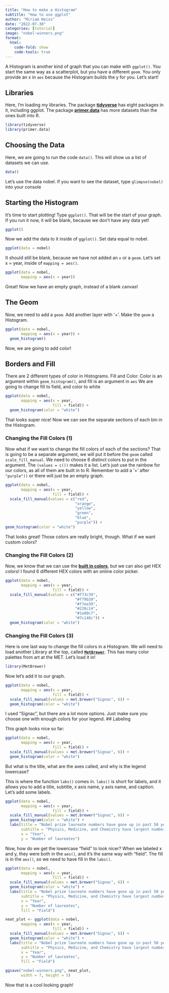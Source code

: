 ```yaml
---
title: "How to make a Histogram"
subtitle: "How to use ggplot"
author: "Miriam Heiss"
date: "2022-07-30"
categories: [tutorial]
image: "nobel-winners.png"
format:
  html:
    code-fold: show
    code-tools: true
---
```


A Histogram is another kind of graph that you can make with `ggplot()`. You start the same way as a scatterplot, but you have a different `geom`. You only provide an x in `aes` because the Histogram builds the y for you. Let's start!

## Libraries

Here, I'm loading my libraries. The package [**tidyverse**](https://www.tidyverse.org/) has eight packages in it, including ggplot. The package [**primer.data**](https://ppbds.github.io/primer.data/) has more datasets than the ones built into R.

```r
library(tidyverse)
library(primer.data)
```

## Choosing the Data

Here, we are going to run the code `data()`. This will show us a list of datasets we can use. 

```r
data()
```

Let's use the data nobel. If you want to see the dataset, type `glimpse(nobel)` into your console

## Starting the Histogram

It's time to start plotting! Type `ggplot()`. That will be the start of your graph. If you run it now, it will be blank, because we don't have any data yet!

```r
ggplot()
```

Now we add the data to it inside of `ggplot()`. Set data equal to nobel.

```r
ggplot(data = nobel)
``` 
 
It should still be blank, because we have not added an `x` or a `geom`. Let's set x = year, inside of `mapping = aes()`.

```r
ggplot(data = nobel,
       mapping = aes(x = year))
```
Great! Now we have an empty graph, instead of a blank canvas!

## The Geom

Now, we need to add a `geom`. Add another layer with '+'. Make the `geom` a Histogram.

```r
ggplot(data = nobel,
       mapping = aes(x = year)) +
  geom_histogram()
```
Now, we are going to add color!

## Borders and Fill


There are 2 different types of color in Histograms. Fill and Color. Color is an argument within `geom_histogram()`, and fill is an argument in `aes` We are going to change fill to field, and color to white

```r
ggplot(data = nobel,
       mapping = aes(x = year,
                     fill = field)) +
  geom_histogram(color = "white")
```
That looks super nice! Now we can see the separate sections of each bin in the Histogram.

### Changing the Fill Colors (1)

Now what if we want to change the fill colors of each of the sections? That is going to be a separate argument, we will put it before the `geom` called `scale_fill_manual`. We need to choose 6 distinct colors to put in the argument. The `(values = c())` makes it a list. Let's just use the rainbow for our colors, as all of them are built in to R. Remember to add a '+' after `"purple"))` or there will just be an empty graph.

```r
ggplot(data = nobel,
       mapping = aes(x = year,
                     fill = field)) +
  scale_fill_manual(values = c("red",
                               "orange",
                               "yellow",
                               "green",
                               "blue",
                               "purple")) +
geom_histogram(color = "white")
```

That looks great! Those colors are really bright, though. What if we want custom colors?

### Changing the Fill Colors (2)

Now, we know that we can use the [**built in colors**](http://www.stat.columbia.edu/~tzheng/files/Rcolor.pdf), but we can also get HEX colors! I found 6 different HEX colors with an online color picker.

```r
ggplot(data = nobel,
       mapping = aes(x = year,
                     fill = field)) +
  scale_fill_manual(values = c("#f73c39",
                               "#f79b39",
                               "#f7ee39",
                               "#228c14",
                               "#1e80c7",
                               "#7c148c")) + 
  geom_histogram(color = "white")
```

### Changing the Fill Colors (3)

Here is one last way to change the fill colors in a Histogram. We will need to load another Library at the top, called [**`MetBrewer`**](https://github.com/BlakeRMills/MetBrewer). This has many color palettes from art at the MET. Let's load it in!

```r
library(MetBrewer)
```

Now let's add it to our graph.

```r
ggplot(data = nobel,
       mapping = aes(x = year,
                     fill = field)) +
  scale_fill_manual(values = met.brewer("Signac", 6)) + 
  geom_histogram(color = "white")
```
I used "Signac", but there are a lot more options. Just make sure you choose one with enough colors for your legend.
## Labeling

This graph looks nice so far: 

```r
ggplot(data = nobel,
       mapping = aes(x = year,
                     fill = field)) +
  scale_fill_manual(values = met.brewer("Signac", 6)) + 
  geom_histogram(color = "white")
```

But what is the title, what are the axes called, and why is the legend lowercase?

This is where the function `labs()` comes in. `labs()` is short for labels, and it allows you to add a title, subtitle, x axis name, y axis name, and caption. Let's add some labels.

```r
ggplot(data = nobel,
       mapping = aes(x = year,
                     fill = field)) +
  scale_fill_manual(values = met.brewer("Signac", 6)) + 
  geom_histogram(color = "white") +
  labs(title = "Nobel prize laureate numbers have gone up in past 50 years",
       subtitle = "Physics, Medicine, and Chemistry have largest numbers of laureates",
       x = "Year",
       y = "Number of laureates")
```

Now, how do we get the lowercase "field" to look nicer? When we labeled x and y, they were both in the `aes()`, and it's the same way with "field". The fill is in the `aes()`, so we need to have fill in the `labs()`.

```r
ggplot(data = nobel,
       mapping = aes(x = year,
                     fill = field)) +
  scale_fill_manual(values = met.brewer("Signac", 6)) + 
  geom_histogram(color = "white") +
  labs(title = "Nobel prize laureate numbers have gone up in past 50 years",
       subtitle = "Physics, Medicine, and Chemistry have largest numbers of laureates",
       x = "Year",
       y = "Number of laureates",
       fill = "Field")
```

```r
neat_plot <- ggplot(data = nobel,
       mapping = aes(x = year,
                     fill = field)) +
  scale_fill_manual(values = met.brewer("Signac", 6)) + 
  geom_histogram(color = "white") +
  labs(title = "Nobel prize laureate numbers have gone up in past 50 years",
       subtitle = "Physics, Medicine, and Chemistry have largest numbers of laureates",
       x = "Year",
       y = "Number of laureates",
       fill = "Field")

ggsave("nobel-winners.png", neat_plot,
       width = 7, height = 5)
```


Now that is a cool looking graph!